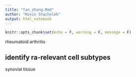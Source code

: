 ```yaml
---
title: "fan_zhang.Rmd"
author: "Kevin Stachelek"
output: html_notebook
---
```


```r
knitr::opts_chunk$set(echo = F, warning = F, message = F)
```

rheumatoid arthritis

##  identify ra-relevant cell subtypes 

synovial tissue 